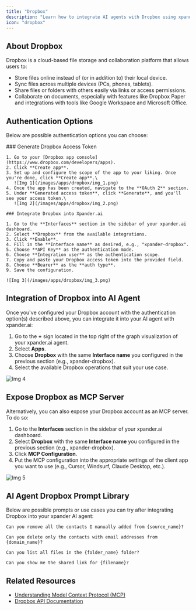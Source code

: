 ```yaml
---
title: "Dropbox"
description: "Learn how to integrate AI agents with Dropbox using xpander.ai. Create intelligent agents that automatically organize, analyze, and act on your files, whether it's summarizing documents, tagging images, or triggering actions based on file updates."
icon: "dropbox"
---
```


## About Dropbox

Dropbox is a cloud-based file storage and collaboration platform that allows users to:

- Store files online instead of (or in addition to) their local device.
- Sync files across multiple devices (PCs, phones, tablets).
- Share files or folders with others easily via links or access permissions.
- Collaborate on documents, especially with features like Dropbox Paper and integrations with tools like Google Workspace and Microsoft Office.

## Authentication Options

Below are possible authentication options you can choose:

<Tabs>
  <Tab title="API Access">
    ### Generate Dropbox Access Token

    1. Go to your [Dropbox app console](https://www.dropbox.com/developers/apps).
    2. Click **Create app**.
    3. Set up and configure the scope of the app to your liking. Once you're done, click **Create app**.\
       ![Img 1](/images/apps/dropbox/img_1.png)
    4. Once the app has been created, navigate to the **OAuth 2** section.
    5. Under **Generated access token**, click **Generate**, and you'll see your access token.\
       ![Img 2](/images/apps/dropbox/img_2.png)

    ### Integrate Dropbox into Xpander.ai

    1. Go to the **Interfaces** section in the sidebar of your xpander.ai dashboard.
    2. Select **Dropbox** from the available integrations.
    3. Click **Enable**.
    4. Fill in the **Interface name** as desired, e.g., "xpander-dropbox".
    5. Choose **API Key** as the authentication mode.
    6. Choose **Integration user** as the authentication scope.
    7. Copy and paste your Dropbox access token into the provided field.
    8. Choose **Bearer** as the **auth type**.
    9. Save the configuration.

    ![Img 3](/images/apps/dropbox/img_3.png)
  </Tab>
  <Tab title="Tab">
    
  </Tab>
</Tabs>

## Integration of Dropbox into AI Agent

Once you've configured your Dropbox account with the authentication option(s) described above, you can integrate it into your AI agent with xpander.ai:

1. Go to the **\+** sign located in the top right of the graph visualization of your xpander.ai agent.
2. Select **Apps**.
3. Choose **Dropbox** with the same **Interface name** you configured in the previous section (e.g., xpander-dropbox).
4. Select the available Dropbox operations that suit your use case.

![Img 4](/images/apps/dropbox/img_4.png)

## Expose Dropbox as MCP Server

Alternatively, you can also expose your Dropbox account as an MCP server. To do so:

1. Go to the **Interfaces** section in the sidebar of your xpander.ai dashboard.
2. Select **Dropbox** with the same **Interface name** you configured in the previous section (e.g., xpander-dropbox).
3. Click **MCP Configuration**.
4. Put the MCP configuration into the appropriate settings of the client app you want to use (e.g., Cursor, Windsurf, Claude Desktop, etc.).

![Img 5](/images/apps/dropbox/img_5.png)

## AI Agent Dropbox Prompt Library

Below are possible prompts or use cases you can try after integrating Dropbox into your xpander AI agent:

```
Can you remove all the contacts I manually added from {source_name}?
```

```
Can you delete only the contacts with email addresses from {domain_name}?
```

```
Can you list all files in the {folder_name} folder?
```

```
Can you show me the shared link for {filename}?
```

## Related Resources

- [Understanding Model Context Protocol (MCP)](/docs/05-human-interfaces/04-mcp)
- [Dropbox API Documentation](https://www.dropbox.com/developers/documentation/http/documentation)